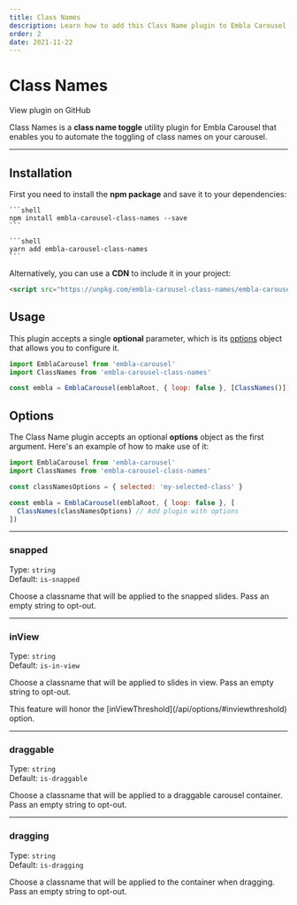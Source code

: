 ```yaml
---
title: Class Names
description: Learn how to add this Class Name plugin to Embla Carousel
order: 2
date: 2021-11-22
---
```



# Class Names

<RepositoryLink to="https://github.com/davidjerleke/embla-carousel/tree/master/packages/embla-carousel-class-names">
  View plugin on GitHub
</RepositoryLink>

Class Names is a **class name toggle** utility plugin for Embla Carousel that enables you to automate the toggling of class names on your carousel.

---

## Installation

First you need to install the **npm package** and save it to your dependencies:

<Tabs groupId="package-manager">
  <TabsItem label="npm" value="npm">

    ```shell
    npm install embla-carousel-class-names --save
    ```

  </TabsItem>
  <TabsItem label="yarn" value="yarn">

    ```shell
    yarn add embla-carousel-class-names
    ```

  </TabsItem>
</Tabs>

Alternatively, you can use a **CDN** to include it in your project:

```html
<script src="https://unpkg.com/embla-carousel-class-names/embla-carousel-class-names.umd.js"></script>
```

## Usage

This plugin accepts a single **optional** parameter, which is its [options](/plugins/class-names/#options) object that allows you to configure it.

```js
import EmblaCarousel from 'embla-carousel'
import ClassNames from 'embla-carousel-class-names'

const embla = EmblaCarousel(emblaRoot, { loop: false }, [ClassNames()]) // Add plugin
```

## Options

The Class Name plugin accepts an optional **options** object as the first argument. Here's an example of how to make use of it:

```js
import EmblaCarousel from 'embla-carousel'
import ClassNames from 'embla-carousel-class-names'

const classNamesOptions = { selected: 'my-selected-class' }

const embla = EmblaCarousel(emblaRoot, { loop: false }, [
  ClassNames(classNamesOptions) // Add plugin with options
])
```

---

### snapped

Type: <BrandPrimaryText>`string`</BrandPrimaryText>  
Default: <BrandSecondaryText>`is-snapped`</BrandSecondaryText>

Choose a classname that will be applied to the snapped slides. Pass an empty string to opt-out.

---

### inView

Type: <BrandPrimaryText>`string`</BrandPrimaryText>  
Default: <BrandSecondaryText>`is-in-view`</BrandSecondaryText>

Choose a classname that will be applied to slides in view. Pass an empty string to opt-out.

<Admonition type="note">
  This feature will honor the [inViewThreshold](/api/options/#inviewthreshold)
  option.
</Admonition>

---

### draggable

Type: <BrandPrimaryText>`string`</BrandPrimaryText>  
Default: <BrandSecondaryText>`is-draggable`</BrandSecondaryText>

Choose a classname that will be applied to a draggable carousel container. Pass an empty string to opt-out.

---

### dragging

Type: <BrandPrimaryText>`string`</BrandPrimaryText>  
Default: <BrandSecondaryText>`is-dragging`</BrandSecondaryText>

Choose a classname that will be applied to the container when dragging. Pass an empty string to opt-out.
